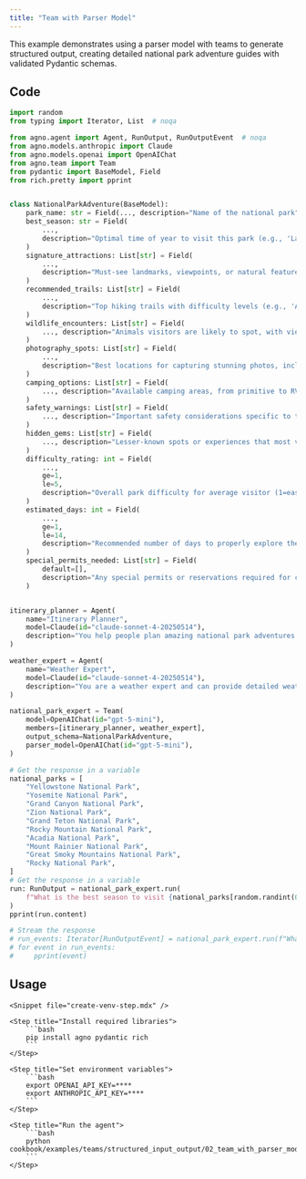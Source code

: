 ```yaml
---
title: "Team with Parser Model"
---
```


This example demonstrates using a parser model with teams to generate structured output, creating detailed national park adventure guides with validated Pydantic schemas.

## Code

```python cookbook/examples/teams/structured_input_output/02_team_with_parser_model.py
import random
from typing import Iterator, List  # noqa

from agno.agent import Agent, RunOutput, RunOutputEvent  # noqa
from agno.models.anthropic import Claude
from agno.models.openai import OpenAIChat
from agno.team import Team
from pydantic import BaseModel, Field
from rich.pretty import pprint


class NationalParkAdventure(BaseModel):
    park_name: str = Field(..., description="Name of the national park")
    best_season: str = Field(
        ...,
        description="Optimal time of year to visit this park (e.g., 'Late spring to early fall')",
    )
    signature_attractions: List[str] = Field(
        ...,
        description="Must-see landmarks, viewpoints, or natural features in the park",
    )
    recommended_trails: List[str] = Field(
        ...,
        description="Top hiking trails with difficulty levels (e.g., 'Angel's Landing - Strenuous')",
    )
    wildlife_encounters: List[str] = Field(
        ..., description="Animals visitors are likely to spot, with viewing tips"
    )
    photography_spots: List[str] = Field(
        ...,
        description="Best locations for capturing stunning photos, including sunrise/sunset spots",
    )
    camping_options: List[str] = Field(
        ..., description="Available camping areas, from primitive to RV-friendly sites"
    )
    safety_warnings: List[str] = Field(
        ..., description="Important safety considerations specific to this park"
    )
    hidden_gems: List[str] = Field(
        ..., description="Lesser-known spots or experiences that most visitors miss"
    )
    difficulty_rating: int = Field(
        ...,
        ge=1,
        le=5,
        description="Overall park difficulty for average visitor (1=easy, 5=very challenging)",
    )
    estimated_days: int = Field(
        ...,
        ge=1,
        le=14,
        description="Recommended number of days to properly explore the park",
    )
    special_permits_needed: List[str] = Field(
        default=[],
        description="Any special permits or reservations required for certain activities",
    )


itinerary_planner = Agent(
    name="Itinerary Planner",
    model=Claude(id="claude-sonnet-4-20250514"),
    description="You help people plan amazing national park adventures and provide detailed park guides.",
)

weather_expert = Agent(
    name="Weather Expert",
    model=Claude(id="claude-sonnet-4-20250514"),
    description="You are a weather expert and can provide detailed weather information for a given location.",
)

national_park_expert = Team(
    model=OpenAIChat(id="gpt-5-mini"),
    members=[itinerary_planner, weather_expert],
    output_schema=NationalParkAdventure,
    parser_model=OpenAIChat(id="gpt-5-mini"),
)

# Get the response in a variable
national_parks = [
    "Yellowstone National Park",
    "Yosemite National Park",
    "Grand Canyon National Park",
    "Zion National Park",
    "Grand Teton National Park",
    "Rocky Mountain National Park",
    "Acadia National Park",
    "Mount Rainier National Park",
    "Great Smoky Mountains National Park",
    "Rocky National Park",
]
# Get the response in a variable
run: RunOutput = national_park_expert.run(
    f"What is the best season to visit {national_parks[random.randint(0, len(national_parks) - 1)]}? Please provide a detailed one week itinerary for a visit to the park."
)
pprint(run.content)

# Stream the response
# run_events: Iterator[RunOutputEvent] = national_park_expert.run(f"What is the best season to visit {national_parks[random.randint(0, len(national_parks) - 1)]}? Please provide a detailed one week itinerary for a visit to the park.", stream=True)
# for event in run_events:
#     pprint(event)
```

## Usage

<Steps>

    <Snippet file="create-venv-step.mdx" />

    <Step title="Install required libraries">
        ```bash
        pip install agno pydantic rich
        ```
    </Step>

    <Step title="Set environment variables">
        ```bash
        export OPENAI_API_KEY=****
        export ANTHROPIC_API_KEY=****
        ```
    </Step>

    <Step title="Run the agent">
        ```bash
        python cookbook/examples/teams/structured_input_output/02_team_with_parser_model.py
        ```
    </Step>

</Steps>
